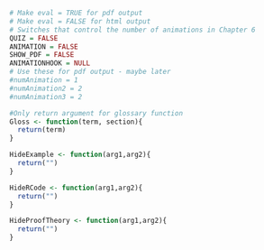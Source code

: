 ```r
# Make eval = TRUE for pdf output
# Make eval = FALSE for html output
# Switches that control the number of animations in Chapter 6
QUIZ = FALSE
ANIMATION = FALSE 
SHOW_PDF = FALSE
ANIMATIONHOOK = NULL
# Use these for pdf output - maybe later
#numAnimation = 1
#numAnimation2 = 2
#numAnimation3 = 2

#Only return argument for glossary function
Gloss <- function(term, section){
  return(term)
}

HideExample <- function(arg1,arg2){
  return("")
}

HideRCode <- function(arg1,arg2){
  return("")
}

HideProofTheory <- function(arg1,arg2){
  return("")
}

```